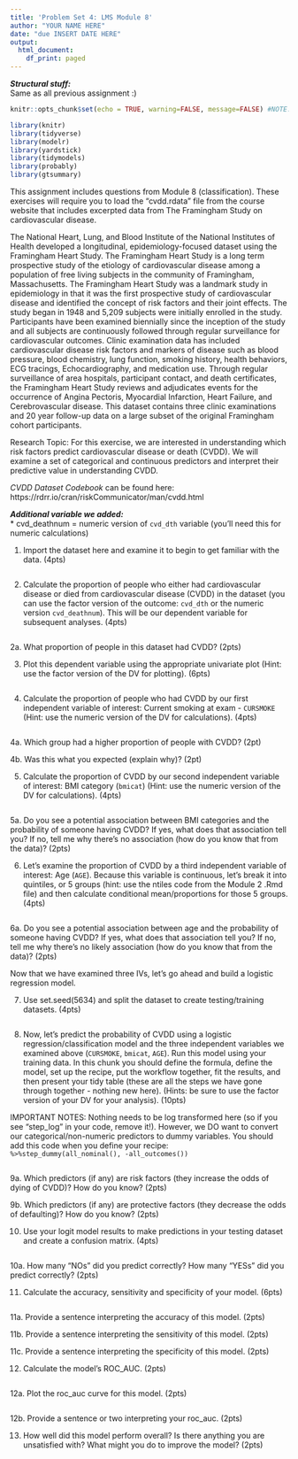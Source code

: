 ```yaml
---
title: 'Problem Set 4: LMS Module 8'
author: "YOUR NAME HERE"
date: "due INSERT DATE HERE"
output:
  html_document:
    df_print: paged
---
```


***Structural stuff:***      
Same as all previous assignment :)         

```r
knitr::opts_chunk$set(echo = TRUE, warning=FALSE, message=FALSE) #NOTE: adding warning=FALSE and message=FALSE here will suppress any warnings/messages from our final knit file. You should check these as you run your code, though, (before knitting) to be sure you know what R is telling you as you run your code.

library(knitr)
library(tidyverse)
library(modelr)
library(yardstick)
library(tidymodels)
library(probably)
library(gtsummary)
```

This assignment includes questions from Module 8 (classification). These exercises will require you to load the "cvdd.rdata" file from the course website that includes excerpted data from The Framingham Study on cardiovascular disease.

The National Heart, Lung, and Blood Institute of the National Institutes of Health developed a longitudinal, epidemiology-focused dataset using the Framingham Heart Study. The Framingham Heart Study is a long term prospective study of the etiology of cardiovascular disease among a population of free living subjects in the community of Framingham, Massachusetts. The Framingham Heart Study was a landmark study in epidemiology in that it was the first prospective study of cardiovascular disease and identified the concept of risk factors and their joint effects. The study began in 1948 and 5,209 subjects were initially enrolled in the study. Participants have been examined biennially since the inception of the study and all subjects are continuously followed through regular surveillance for cardiovascular outcomes. Clinic examination data has included cardiovascular disease risk factors and markers of disease such as blood pressure, blood chemistry, lung function, smoking history, health behaviors, ECG tracings, Echocardiography, and medication use. Through regular surveillance of area hospitals, participant contact, and death certificates, the Framingham Heart Study reviews and adjudicates events for the occurrence of Angina Pectoris, Myocardial Infarction, Heart Failure, and Cerebrovascular disease. This dataset contains three clinic examinations and 20 year follow-up data on a large subset of the original Framingham cohort participants.

Research Topic: For this exercise, we are interested in understanding which risk factors predict cardiovascular disease or death (CVDD). We will examine a set of categorical and continuous predictors and interpret their predictive value in understanding CVDD.

*CVDD Dataset Codebook* can be found here: https://rdrr.io/cran/riskCommunicator/man/cvdd.html                
                      
***Additional variable we added:***      
* cvd_deathnum = numeric version of `cvd_dth` variable (you'll need this for numeric calculations)

1. Import the dataset here and examine it to begin to get familiar with the data. (4pts)
```r

```

2. Calculate the proportion of people who either had cardiovascular disease or died from cardiovascular disease (CVDD) in the dataset (you can use the factor version of the outcome: `cvd_dth` or the numeric version `cvd_deathnum`). This will be our dependent variable for subsequent analyses. (4pts) 
```r

```

2a. What proportion of people in this dataset had CVDD? (2pts)




3. Plot this dependent variable using the appropriate univariate plot (Hint: use the factor version of the DV for plotting). (6pts)
```r

```


4. Calculate the proportion of people who had CVDD by our first independent variable of interest: Current smoking at exam - `CURSMOKE` (Hint: use the numeric version of the DV for calculations). (4pts)
```r

```


4a. Which group had a higher proportion of people with CVDD? (2pt) 


4b. Was this what you expected (explain why)? (2pt)


5. Calculate the proportion of CVDD by our second independent variable of interest: BMI category (`bmicat`) (Hint: use the numeric version of the DV for calculations). (4pts)
```r

```


5a. Do you see a potential association between BMI categories and the probability of someone having CVDD? If yes, what does that association tell you? If no, tell me why there's no association (how do you know that from the data)? (2pts)



6. Let's examine the proportion of CVDD by a third independent variable of interest: Age (`AGE`). Because this variable is continuous, let's break it into quintiles, or 5 groups (hint: use the ntiles code from the Module 2 .Rmd file) and then calculate conditional mean/proportions for those 5 groups. (4pts)
```r


```


6a. Do you see a potential association between age and the probability of someone having CVDD? If yes, what does that association tell you? If no, tell me why there's no likely association (how do you know that from the data)? (2pts) 




Now that we have examined three IVs, let's go ahead and build a logistic regression model. 

7. Use set.seed(5634) and split the dataset to create testing/training datasets. (4pts)
```r

```

8. Now, let's predict the probability of CVDD using a logistic regression/classification model and the three independent variables we examined above (`CURSMOKE`, `bmicat`, `AGE`). Run this model using your training data. In this chunk you should define the formula, define the model, set up the recipe, put the workflow together, fit the results, and then present your tidy table (these are all the steps we have gone through together - nothing new here). (Hints: be sure to use the factor version of your DV for your analysis). (10pts) 

IMPORTANT NOTES: Nothing needs to be log transformed here (so if you see "step_log" in your code, remove it!). However, we DO want to convert our categorical/non-numeric predictors to dummy variables. You should add this code when you define your recipe:          
  `%>%step_dummy(all_nominal(), -all_outcomes())`
```r

```

9a. Which predictors (if any) are risk factors (they increase the odds of dying of CVDD)? How do you know? (2pts)


9b. Which predictors (if any) are protective factors (they decrease the odds of defaulting)? How do you know? (2pts)


10. Use your logit model results to make predictions in your testing dataset and create a confusion matrix. (4pts)
```r

```


10a. How many "NOs" did you predict correctly? How many "YESs" did you predict correctly? (2pts) 


11. Calculate the accuracy, sensitivity and specificity of your model. (6pts) 
```r

```

11a. Provide a sentence interpreting the accuracy of this model. (2pts)


11b. Provide a sentence interpreting the sensitivity of this model. (2pts)


11c. Provide a sentence interpreting the specificity of this model. (2pts)



12. Calculate the model's ROC_AUC. (2pts)
```r

```

12a. Plot the roc_auc curve for this model. (2pts)
```r

```

12b. Provide a sentence or two interpreting your roc_auc. (2pts)


13. How well did this model perform overall? Is there anything you are unsatisfied with? What might you do to improve the model? (2pts) 
